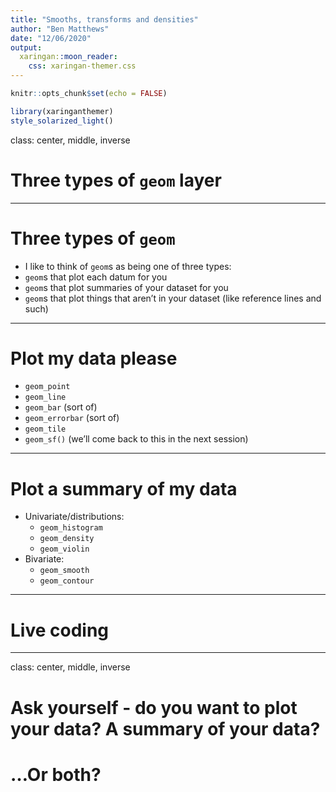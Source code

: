 ```yaml
---
title: "Smooths, transforms and densities"
author: "Ben Matthews"
date: "12/06/2020"
output: 
  xaringan::moon_reader:
    css: xaringan-themer.css
---
```


```r
knitr::opts_chunk$set(echo = FALSE)
```

```r
library(xaringanthemer)
style_solarized_light()
```

class: center, middle, inverse

# Three types of `geom` layer

---

# Three types of `geom`

- I like to think of `geom`s as being one of three types:
- `geom`s that plot each datum for you
- `geom`s that plot summaries of your dataset for you
- `geom`s that plot things that aren't in your dataset (like reference lines and such)

---

# Plot my data please

- `geom_point`
- `geom_line`
- `geom_bar` (sort of)
- `geom_errorbar` (sort of)
- `geom_tile`
- `geom_sf()` (we'll come back to this in the next session)


---

# Plot a summary of my data

- Univariate/distributions:
    - `geom_histogram`
    - `geom_density`
    - `geom_violin`
- Bivariate:
    - `geom_smooth`
    - `geom_contour`
    
---

# Live coding


---
class: center, middle, inverse

# Ask yourself - do you want to plot your data? A summary of your data? 
# ...Or both?
